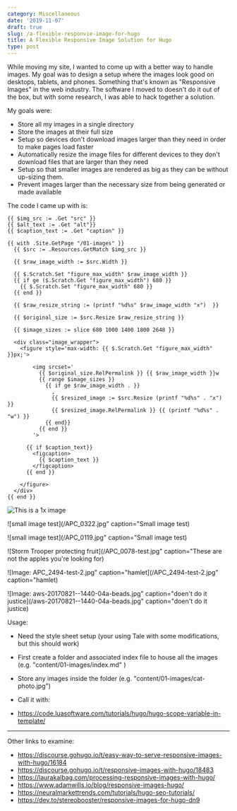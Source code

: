 ```yaml
---
category: Miscellaneous
date: '2019-11-07'
draft: true
slug: /a-flexible-responvie-image-for-hugo
title: A Flexible Responsive Image Solution for Hugo
type: post
---
```



While moving my site, I wanted to come up with a better way to handle images. My goal was to design a setup where the images look good on desktops, tablets, and phones. Something that's known as "Responsive Images" in the web industry. The software I moved to doesn't do it out of the box, but with some research, I was able to hack together a solution.

My goals were:

- Store all my images in a single directory
- Store the images at their full size
- Setup so devices don't download images larger than they need in order to make pages load faster
- Automatically resize the image files for different devices to they don't download files that are larger than they need
- Setup so that smaller images are rendered as big as they can be without up-sizing them.
- Prevent images larger than the necessary size from being generated or made available


The code I came up with is:

```html{numberLines: true}
{{ $img_src := .Get "src" }}
{{ $alt_text := .Get "alt"}}
{{ $caption_text := .Get "caption" }}

{{ with .Site.GetPage "/01-images" }}
  {{ $src := .Resources.GetMatch $img_src }}

  {{ $raw_image_width := $src.Width }}

  {{ $.Scratch.Set "figure_max_width" $raw_image_width }}
  {{ if ge ($.Scratch.Get "figure_max_width") 680 }}
    {{ $.Scratch.Set "figure_max_width" 680 }}
  {{ end }}

  {{ $raw_resize_string := (printf "%d%s" $raw_image_width "x")  }}

  {{ $original_size := $src.Resize $raw_resize_string }}

  {{ $image_sizes := slice 680 1000 1400 1800 2648 }}

  <div class="image_wrapper">
    <figure style='max-width: {{ $.Scratch.Get "figure_max_width" }}px;'>

        <img srcset='
          {{ $original_size.RelPermalink }} {{ $raw_image_width }}w
          {{ range $image_sizes }}
            {{ if ge $raw_image_width . }}
              ,
              {{ $resized_image := $src.Resize (printf "%d%s" . "x") }}
              {{ $resized_image.RelPermalink }} {{ (printf "%d%s" . "w") }}
            {{ end}}
          {{ end }}
        '>

      {{ if $caption_text}}
        <figcaption>
          {{ $caption_text }}
        </figcaption>
      {{ end }}

    </figure>
  </div>
{{ end }}
```



![This is a 1x image](/APC_0192.jpg)

![small image test](/APC_0322.jpg" caption="Small image test)

![small image test](/APC_0119.jpg" caption="Small image test)

![Storm Trooper protecting fruit](/APC_0078-test.jpg" caption="These are not the apples you're looking for)

![Image: APC_2494-test-2.jpg" caption="hamlet](/APC_2494-test-2.jpg" caption="hamlet)

![Image: aws-20170821--1440-04a-beads.jpg" caption="doen't do it justice](/aws-20170821--1440-04a-beads.jpg" caption="doen't do it justice)

Usage:

- Need the style sheet setup (your using Tale with some modifications, but this should work)
- First create a folder and associated index file to house all the images (e.g. "content/01-images/index.md" )
- Store any images inside the folder (e.g. "content/01-images/cat-photo.jpg")
- Call it with:









- https://code.luasoftware.com/tutorials/hugo/hugo-scope-variable-in-template/




[^1]: [Hugo](https://gohugo.io)

[^2]: The post I found is [Responsive Images for Hugo](https://dev.to/stereobooster/responsive-images-for-hugo-dn9) by [@stereobooster](https://stereobooster.com/). There's another similar post with the similar title [Responsive Images in Hugo](https://www.adamwills.io/blog/responsive-images-hugo/) by [Adam Wills](https://www.adamwills.io)



---


Other links to examine:

- https://discourse.gohugo.io/t/easy-way-to-serve-responsive-images-with-hugo/16184
- https://discourse.gohugo.io/t/responsive-images-with-hugo/18483
- https://laurakalbag.com/processing-responsive-images-with-hugo/
- https://www.adamwills.io/blog/responsive-images-hugo/
- https://neuralmarkettrends.com/tutorials/hugo-seo-tutorials/
- https://dev.to/stereobooster/responsive-images-for-hugo-dn9